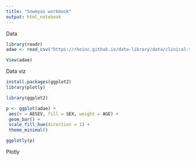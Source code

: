 ```yaml
---
title: "Sowmyas workbook"
output: html_notebook
---
```


Data

```r


library(readr)
adae <- read_csv("https://rhoinc.github.io/data-library/data/clinical-trials/adam/adae.csv")

View(adae)

```

Data viz


```r
install.packages(ggplot2)
library(plotly)

library(ggplot2)

p <- ggplot(adae) +
 aes(x = AESEV, fill = SEX, weight = AGE) +
 geom_bar() +
 scale_fill_hue(direction = 1) +
 theme_minimal()

ggplotly(p)
```

Plotly

```r

```

